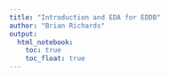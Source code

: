 ```yaml
---
title: "Introduction and EDA for EDDB"
author: "Brian Richards"
output: 
  html_notebook:
    toc: true
    toc_float: true
---
```


